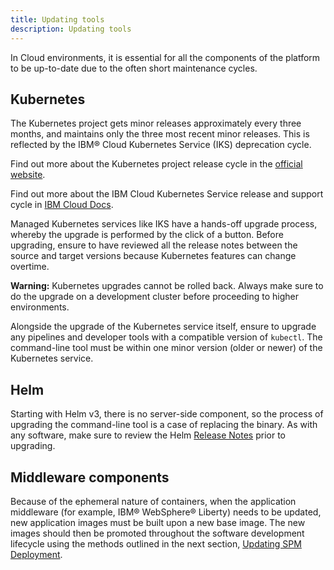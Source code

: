 ```yaml
---
title: Updating tools
description: Updating tools
---
```


In Cloud environments, it is essential for all the components of the platform to be up-to-date due to the often short maintenance cycles.

## Kubernetes

The Kubernetes project gets minor releases approximately every three months, and maintains only the three most recent minor releases. This is reflected by the IBM® Cloud Kubernetes Service (IKS) deprecation cycle.

<InlineNotification>

Find out more about the Kubernetes project release cycle in the [official website](https://kubernetes.io/docs/setup/release/version-skew-policy/).

Find out more about the IBM Cloud Kubernetes Service release and support cycle in [IBM Cloud Docs](https://cloud.ibm.com/docs/containers?topic=containers-cs_versions).

</InlineNotification>

Managed Kubernetes services like IKS have a hands-off upgrade process, whereby the upgrade is performed by the click of a button.
Before upgrading, ensure to have reviewed all the release notes between the source and target versions because Kubernetes features can change overtime.

<InlineNotification kind='warning'>

**Warning:** Kubernetes upgrades cannot be rolled back. Always make sure to do the upgrade on a development cluster before proceeding to higher environments.

</InlineNotification>

Alongside the upgrade of the Kubernetes service itself, ensure to upgrade any pipelines and developer tools with a compatible version of `kubectl`. The command-line tool must be within one minor version (older or newer) of the Kubernetes service.

## Helm

Starting with Helm v3, there is no server-side component, so the process of upgrading the command-line tool is a case of replacing the binary.
As with any software, make sure to review the Helm [Release Notes](https://github.com/helm/helm/releases) prior to upgrading.

## Middleware components

Because of the ephemeral nature of containers, when the application middleware (for example, IBM® WebSphere® Liberty) needs to be updated, new application images must be built upon a new base image.
The new images should then be promoted throughout the software development lifecycle using the methods outlined in the next section, [Updating SPM Deployment](./updating_curam).
